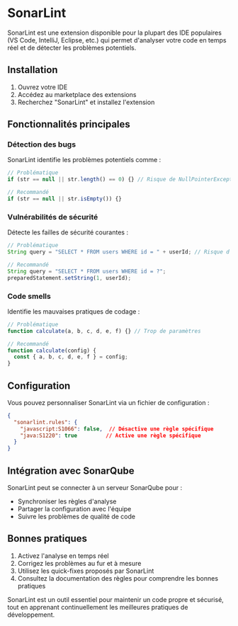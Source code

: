 # SonarLint

SonarLint est une extension disponible pour la plupart des IDE populaires (VS Code, IntelliJ, Eclipse, etc.) qui permet d'analyser votre code en temps réel et de détecter les problèmes potentiels.

## Installation

1. Ouvrez votre IDE
2. Accédez au marketplace des extensions
3. Recherchez "SonarLint" et installez l'extension

## Fonctionnalités principales

### Détection des bugs
SonarLint identifie les problèmes potentiels comme :


```js
// Problématique
if (str == null || str.length() == 0) {} // Risque de NullPointerException

// Recommandé
if (str == null || str.isEmpty()) {}
```

### Vulnérabilités de sécurité
Détecte les failles de sécurité courantes :

```js
// Problématique
String query = "SELECT * FROM users WHERE id = " + userId; // Risque d'injection SQL

// Recommandé
String query = "SELECT * FROM users WHERE id = ?";
preparedStatement.setString(1, userId);
```

### Code smells
Identifie les mauvaises pratiques de codage :

```js
// Problématique
function calculate(a, b, c, d, e, f) {} // Trop de paramètres

// Recommandé
function calculate(config) {
  const { a, b, c, d, e, f } = config;
}
```

## Configuration

Vous pouvez personnaliser SonarLint via un fichier de configuration :

```json
{
  "sonarlint.rules": {
    "javascript:S1066": false,  // Désactive une règle spécifique
    "java:S1220": true         // Active une règle spécifique
  }
}
```

## Intégration avec SonarQube

SonarLint peut se connecter à un serveur SonarQube pour :
- Synchroniser les règles d'analyse
- Partager la configuration avec l'équipe
- Suivre les problèmes de qualité de code

## Bonnes pratiques

1. Activez l'analyse en temps réel
2. Corrigez les problèmes au fur et à mesure
3. Utilisez les quick-fixes proposés par SonarLint
4. Consultez la documentation des règles pour comprendre les bonnes pratiques

SonarLint est un outil essentiel pour maintenir un code propre et sécurisé, tout en apprenant continuellement les meilleures pratiques de développement.
